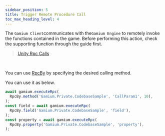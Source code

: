 ```yaml
---
sidebar_position: 5
title: Trigger Remote Procedure Call
toc_max_heading_level: 4
---
```



The `Gamium Client`communicates with the`Gamium Engine` to remotely invoke the functions contained in the game.
Before performing this action, check the supporting function through the guide first.

> [Unity Rpc Calls](docs/engine/unity/rpc)

<br />

You can use [RpcBy](api/client/typescript/classes/rpc-by) by specifying the desired calling method.

You can use it as below.

<Tabs groupId="language" defaultValue="ts">
<TabItem value="ts" label="TypeScript" default>

```ts
await gamium.executeRpc(
  RpcBy.method('Gamium.Private.CodebaseSample', 'CallParam1', 10),
);
const field = await gamium.executeRpc(
  RpcBy.field('Gamium.Private.CodebaseSample', 'field'),
);
const property = await gamium.executeRpc(
  RpcBy.property('Gamium.Private.CodebaseSample', 'property'),
);
```

</TabItem>
</Tabs>
